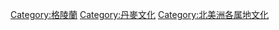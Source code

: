 {{Commonscat|Culture of Greenland}}

[[Category:格陵蘭|Category:格陵蘭]]
[[Category:丹麥文化|Category:丹麥文化]]
[[Category:北美洲各属地文化|Category:北美洲各属地文化]]